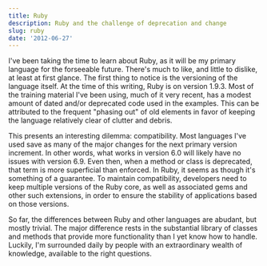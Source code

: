 ```yaml
---
title: Ruby
description: Ruby and the challenge of deprecation and change
slug: ruby
date: '2012-06-27'
---
```


I've been taking the time to learn about Ruby, as it will be my primary language for the forseeable
future. There's much to like, and little to dislike, at least at first glance. The first thing to
notice is the versioning of the language itself. At the time of this writing, Ruby is on version
1.9.3. Most of the training material I've been using, much of it very recent, has a modest amount of
dated and/or deprecated code used in the examples. This can be attributed to the frequent "phasing
out" of old elements in favor of keeping the language relatively clear of clutter and debris.

This presents an interesting dilemma: compatibility. Most languages I've used save as many of the
major changes for the next primary version increment. In other words, what works in version 6.0 will
likely have no issues with version 6.9. Even then, when a method or class is deprecated, that term
is more superficial than enforced. In Ruby, it seems as though it's something of a guarantee. To
maintain compatibility, developers need to keep multiple versions of the Ruby core, as well as
associated gems and other such extensions, in order to ensure the stability of applications based on
those versions.

So far, the differences between Ruby and other languages are abudant, but mostly trivial. The major
difference rests in the substantial library of classes and methods that provide more functionality
than I yet know how to handle. Luckily, I'm surrounded daily by people with an extraordinary wealth
of knowledge, available to the right questions.
